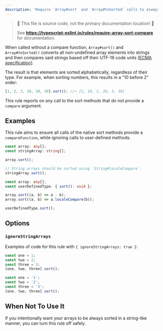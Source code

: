 ```yaml
---
description: 'Require `Array#sort` and `Array#toSorted` calls to always provide a `compareFunction`.'
---
```



> 🛑 This file is source code, not the primary documentation location! 🛑
>
> See **https://typescript-eslint.io/rules/require-array-sort-compare** for documentation.

When called without a compare function, `Array#sort()` and `Array#toSorted()` converts all non-undefined array elements into strings and then compares said strings based off their UTF-16 code units [[ECMA specification](https://www.ecma-international.org/ecma-262/9.0/#sec-sortcompare)].

The result is that elements are sorted alphabetically, regardless of their type.
For example, when sorting numbers, this results in a "10 before 2" order:

```ts
[1, 2, 3, 10, 20, 30].sort(); //→ [1, 10, 2, 20, 3, 30]
```

This rule reports on any call to the sort methods that do not provide a `compare` argument.

## Examples

This rule aims to ensure all calls of the native sort methods provide a `compareFunction`, while ignoring calls to user-defined methods.

<Tabs>
<TabItem value="❌ Incorrect">

```ts
const array: any[];
const stringArray: string[];

array.sort();

// String arrays should be sorted using `String#localeCompare`.
stringArray.sort();
```

</TabItem>
<TabItem value="✅ Correct">

```ts
const array: any[];
const userDefinedType: { sort(): void };

array.sort((a, b) => a - b);
array.sort((a, b) => a.localeCompare(b));

userDefinedType.sort();
```

</TabItem>
</Tabs>

## Options

### `ignoreStringArrays`

Examples of code for this rule with `{ ignoreStringArrays: true }`:

<Tabs>
<TabItem value="❌ Incorrect">

```ts option='{ "ignoreStringArrays": true }'
const one = 1;
const two = 2;
const three = 3;
[one, two, three].sort();
```

</TabItem>
<TabItem value="✅ Correct">

```ts option='{ "ignoreStringArrays": true }'
const one = '1';
const two = '2';
const three = '3';
[one, two, three].sort();
```

</TabItem>
</Tabs>

## When Not To Use It

If you intentionally want your arrays to be always sorted in a string-like manner, you can turn this rule off safely.
